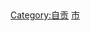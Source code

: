 [[Category:自贡|Category:自贡]]
[[Category:四川各市州行政区划|市]]
{{catmore|自贡市|四川省自贡市}}
<br>
{{hideh
|Head = 自贡各区县所辖乡镇与街道
|FrameStyle   = border:solid 1px #0000ff;
|HeadStyle    = text-align:left;background:transparent;
|ContentStyle = background: #FFFFE0;
}}
{{edit|Template:自贡市大安区行政区划}}{{自贡市大安区行政区划}}
{{edit|Template:自贡市自流井区行政区划}}{{自贡市自流井区行政区划}}
{{edit|Template:自贡市贡井区行政区划}}{{自贡市贡井区行政区划}}
{{edit|Template:自贡市沿滩区行政区划}}{{自贡市沿滩区行政区划}}
{{edit|Template:荣县行政区划}}{{荣县行政区划}}
{{edit|Template:富顺县行政区划}}{{富顺县行政区划}}
{{hidef}}